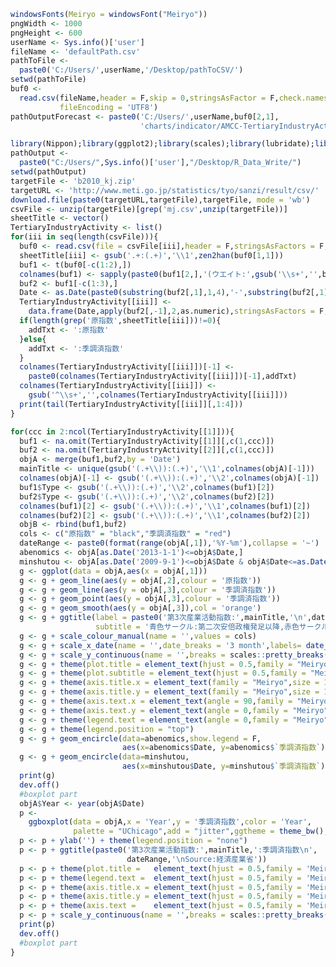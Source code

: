 ```r
windowsFonts(Meiryo = windowsFont("Meiryo"))
pngWidth <- 1000
pngHeight <- 600
userName <- Sys.info()['user']
fileName <- 'defaultPath.csv'
pathToFile <-
  paste0('C:/Users/',userName,'/Desktop/pathToCSV/')
setwd(pathToFile)
buf0 <-
  read.csv(fileName,header = F,skip = 0,stringsAsFactor = F,check.names = F,
           fileEncoding = 'UTF8')
pathOutputForecast <- paste0('C:/Users/',userName,buf0[2,1],
                             'charts/indicator/AMCC-TertiaryIndustryActivity/')
```

```r
library(Nippon);library(ggplot2);library(scales);library(lubridate);library(ggpubr);library(ggsci);library(ggalt)
pathOutput <- 
  paste0("C:/Users/",Sys.info()['user'],"/Desktop/R_Data_Write/")
setwd(pathOutput)
targetFile <- 'b2010_kj.zip'
targetURL <- 'http://www.meti.go.jp/statistics/tyo/sanzi/result/csv/'
download.file(paste0(targetURL,targetFile),targetFile, mode = 'wb')
csvFile <- unzip(targetFile)[grep('mj.csv',unzip(targetFile))]
sheetTitle <- vector()
TertiaryIndustryActivity <- list()
for(iii in seq(length(csvFile))){
  buf0 <- read.csv(file = csvFile[iii],header = F,stringsAsFactors = F,fileEncoding = 'shift_jis')
  sheetTitle[iii] <- gsub('.+:(.+)','\\1',zen2han(buf0[1,1]))
  buf1 <- t(buf0[-c(1:2),])
  colnames(buf1) <- sapply(paste0(buf1[2,],'(ウエイト:',gsub('\\s+','',buf1[3,]),')'),zen2han)
  buf2 <- buf1[-c(1:3),]
  Date <- as.Date(paste0(substring(buf2[,1],1,4),'-',substring(buf2[,1],5,6),'-1'))
  TertiaryIndustryActivity[[iii]] <- 
    data.frame(Date,apply(buf2[,-1],2,as.numeric),stringsAsFactors = F,check.names = F,row.names = NULL)
  if(length(grep('原指数',sheetTitle[iii]))!=0){
    addTxt <- ':原指数'
  }else{
    addTxt <- ':季調済指数'
  }
  colnames(TertiaryIndustryActivity[[iii]])[-1] <-
    paste0(colnames(TertiaryIndustryActivity[[iii]])[-1],addTxt)
  colnames(TertiaryIndustryActivity[[iii]]) <-
    gsub('^\\s+','',colnames(TertiaryIndustryActivity[[iii]]))
  print(tail(TertiaryIndustryActivity[[iii]][,1:4]))
}
```

```r
for(ccc in 2:ncol(TertiaryIndustryActivity[[1]])){
  buf1 <- na.omit(TertiaryIndustryActivity[[1]][,c(1,ccc)])
  buf2 <- na.omit(TertiaryIndustryActivity[[2]][,c(1,ccc)])
  objA <- merge(buf1,buf2,by = 'Date')
  mainTitle <- unique(gsub('(.+\\)):(.+)','\\1',colnames(objA)[-1]))
  colnames(objA)[-1] <- gsub('(.+\\)):(.+)','\\2',colnames(objA)[-1])
  buf1$Type <- gsub('(.+\\)):(.+)','\\2',colnames(buf1)[2])
  buf2$Type <- gsub('(.+\\)):(.+)','\\2',colnames(buf2)[2])
  colnames(buf1)[2] <- gsub('(.+\\)):(.+)','\\1',colnames(buf1)[2])
  colnames(buf2)[2] <- gsub('(.+\\)):(.+)','\\1',colnames(buf2)[2])
  objB <- rbind(buf1,buf2)
  cols <- c("原指数" = "black","季調済指数" = "red")
  dateRange <- paste0(format(range(objA[,1]),'%Y-%m'),collapse = '~')
  abenomics <- objA[as.Date('2013-1-1')<=objA$Date,]
  minshutou <- objA[as.Date('2009-9-1')<=objA$Date & objA$Date<=as.Date('2012-12-1'),]
  g <- ggplot(data = objA,aes(x = objA[,1]))
  g <- g + geom_line(aes(y = objA[,2],colour = '原指数'))
  g <- g + geom_line(aes(y = objA[,3],colour = '季調済指数'))
  g <- g + geom_point(aes(y = objA[,3],colour = '季調済指数'))
  g <- g + geom_smooth(aes(y = objA[,3]),col = 'orange')
  g <- g + ggtitle(label = paste0('第3次産業活動指数:',mainTitle,'\n',dateRange,'\nSource:経済産業省'),
                   subtitle = '青色サークル:第二次安倍政権発足以降,赤色サークル:民主党政権時')
  g <- g + scale_colour_manual(name = '',values = cols)
  g <- g + scale_x_date(name = '',date_breaks = '3 month',labels= date_format('%Y-%m'))
  g <- g + scale_y_continuous(name = '',breaks = scales::pretty_breaks(10),sec.axis = dup_axis())
  g <- g + theme(plot.title = element_text(hjust = 0.5,family = "Meiryo",size = 15))
  g <- g + theme(plot.subtitle = element_text(hjust = 0.5,family = "Meiryo",size = 12))
  g <- g + theme(axis.title.x = element_text(family = "Meiryo",size = 16)) 
  g <- g + theme(axis.title.y = element_text(family = "Meiryo",size = 16)) 
  g <- g + theme(axis.text.x = element_text(angle = 90,family = "Meiryo",size = 12,vjust = 0.5)) 
  g <- g + theme(axis.text.y = element_text(angle = 0,family = "Meiryo",size = 16))
  g <- g + theme(legend.text = element_text(angle = 0,family = "Meiryo",size = 16))
  g <- g + theme(legend.position = "top")
  g <- g + geom_encircle(data=abenomics,show.legend = F,
                         aes(x=abenomics$Date, y=abenomics$`季調済指数`),color="blue",size=1,expand=0.01)
  g <- g + geom_encircle(data=minshutou,
                         aes(x=minshutou$Date, y=minshutou$`季調済指数`),color="red",size=1,expand=0.01)
  print(g)
  dev.off()
  #boxplot part
  objA$Year <- year(objA$Date)
  p <-
    ggboxplot(data = objA,x = 'Year',y = '季調済指数',color = 'Year',
              palette = "UChicago",add = "jitter",ggtheme = theme_bw(),repel = T)
  p <- p + ylab('') + theme(legend.position = "none")
  p <- p + ggtitle(paste0('第3次産業活動指数:',mainTitle,':季調済指数\n',
                          dateRange,'\nSource:経済産業省'))
  p <- p + theme(plot.title =   element_text(hjust = 0.5,family = 'Meiryo',face = 'plain',size = 15))
  p <- p + theme(legend.text =  element_text(hjust = 0.5,family = 'Meiryo',face = 'plain',size = 15))
  p <- p + theme(axis.title.x = element_text(hjust = 0.5,family = 'Meiryo',face = 'plain',size = 15))
  p <- p + theme(axis.title.y = element_text(hjust = 0.5,family = 'Meiryo',face = 'plain',size = 15))
  p <- p + theme(axis.text =    element_text(hjust = 0.5,family = 'Meiryo',face = 'plain',size = 15))
  p <- p + scale_y_continuous(name = '',breaks = scales::pretty_breaks(10),sec.axis = dup_axis())
  print(p)
  dev.off()
  #boxplot part
}
```
